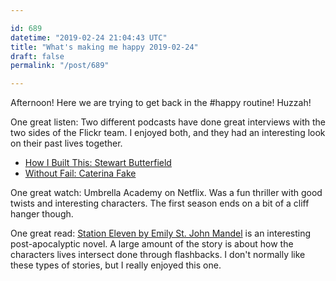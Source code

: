 ```yaml
---

id: 689
datetime: "2019-02-24 21:04:43 UTC"
title: "What's making me happy 2019-02-24"
draft: false
permalink: "/post/689"

---
```


Afternoon\! Here we are trying to get back in the #happy routine\! Huzzah\!

One great listen: Two different podcasts have done great interviews with the two sides of the Flickr team. I enjoyed both, and they had an interesting look on their past lives together.
* [How I Built This: Stewart Butterfield](https://www.npr.org/2018/07/27/633164558/slack-flickr-stewart-butterfield)
* [Without Fail: Caterina Fake](https://www.gimletmedia.com/without-fail/the-accidental-technologist-caterina-fake)


One great watch: Umbrella Academy on Netflix. Was a fun thriller with good twists and interesting characters. The first season ends on a bit of a cliff hanger though. 

One great read: [Station Eleven by Emily St. John Mandel](https://www.goodreads.com/book/show/20170404-station-eleven) is an interesting post-apocalyptic novel. A large amount of the story is about how the characters lives intersect done through flashbacks. I don't normally like these types of stories, but I really enjoyed this one.
